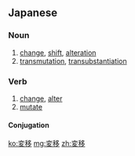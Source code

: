 ==Japanese==
{{ja-kanjitab|へん|い|yomi=on}}

===Noun===
{{ja-noun|へんい}}
# [[change]], [[shift]], [[alteration]]
# [[transmutation]], [[transubstantiation]]

===Verb===
{{ja-verb-suru|へんい}}

# [[change]], [[alter]]
# [[mutate]]

====Conjugation====
{{ja-suru|へんい}}

[[ko:変移]]
[[mg:変移]]
[[zh:変移]]